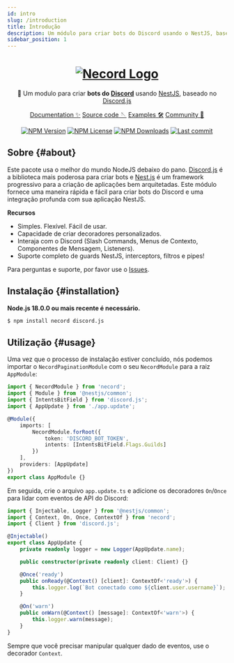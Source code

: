 ```yaml
---
id: intro
slug: /introduction
title: Introdução
description: Um módulo para criar bots do Discord usando o NestJS, baseado no Discord.js.
sidebar_position: 1
---
```


<div align="center">
	<h1>
		<a href="#"><img src="https://necord.org/img/logo.png" alt="Necord Logo" /></a>
	</h1>
	🤖 Um modulo para criar <b>bots do <a href="https://discord.com/">Discord</a></b> usando <a href="https://nestjs.com">NestJS</a>, baseado no
	<a href="https://discord.js.org/">Discord.js</a>

<p style={{ display: 'flex', justifyContent: 'center', gap: '1.5rem', flexWrap: 'wrap' }}>
	<a href="https://necord.org">Documentation ✨</a>
	<a href="https://github.com/necordjs/necord">Source code 🪡</a>
	<a href="https://github.com/necordjs/samples">Examples 🛠️</a>
	<a href="https://discord.gg/mcBYvMTnwP">Community 💬</a>
</p>
</div>

<p align="center">
	<a href='https://img.shields.io/npm/v/necord'><img src="https://img.shields.io/npm/v/necord" alt="NPM Version" /></a>
	<a href='https://img.shields.io/npm/l/necord'><img src="https://img.shields.io/npm/l/necord" alt="NPM License" /></a>
	<a href='https://img.shields.io/npm/dm/necord'><img src="https://img.shields.io/npm/dm/necord" alt="NPM Downloads" /></a>
	<a href='https://img.shields.io/github/last-commit/necordjs/necord'><img
		src="https://img.shields.io/github/last-commit/SocketSomeone/necord" alt="Last commit" /></a>
</p>

## Sobre {#about}

Este pacote usa o melhor do mundo NodeJS debaixo do pano. [Discord.js](https://github.com/discordjs/discord.js) é a biblioteca
mais poderosa para criar bots e [Nest.js](https://github.com/nestjs) é um framework progressivo para a criação de aplicações bem arquitetadas.
Este módulo fornece uma maneira rápida e fácil para criar bots do Discord e uma integração profunda com sua aplicação NestJS.

**Recursos**

- Simples. Flexível. Fácil de usar.
- Capacidade de criar decoradores personalizados.
- Interaja com o Discord (Slash Commands, Menus de Contexto, Componentes de Mensagem, Listeners).
- Suporte completo de guards NestJS, interceptors, filtros e pipes!

Para perguntas e suporte, por favor use
o [Issues](https://github.com/necordjs/necord/issues/new?assignees=&labels=question&template=question.yml).

## Instalação {#installation}

**Node.js 18.0.0 ou mais recente é necessário.**

```bash npm2yarn
$ npm install necord discord.js
```

## Utilização {#usage}

Uma vez que o processo de instalação estiver concluído, nós podemos importar o `NecordPaginationModule` com o seu `NecordModule` para a raiz `AppModule`:

```typescript title="src/app.module.ts"
import { NecordModule } from 'necord';
import { Module } from '@nestjs/common';
import { IntentsBitField } from 'discord.js';
import { AppUpdate } from './app.update';

@Module({
    imports: [
        NecordModule.forRoot({
            token: 'DISCORD_BOT_TOKEN',
            intents: [IntentsBitField.Flags.Guilds]
        })
    ],
    providers: [AppUpdate]
})
export class AppModule {}
```

Em seguida, crie o arquivo `app.update.ts` e adicione os decoradores `On`/`Once` para lidar com eventos de API do Discord:

```typescript title="src/app.update.ts"
import { Injectable, Logger } from '@nestjs/common';
import { Context, On, Once, ContextOf } from 'necord';
import { Client } from 'discord.js';

@Injectable()
export class AppUpdate {
    private readonly logger = new Logger(AppUpdate.name);

    public constructor(private readonly client: Client) {}

    @Once('ready')
    public onReady(@Context() [client]: ContextOf<'ready'>) {
        this.logger.log(`Bot conectado como ${client.user.username}`);
    }

    @On('warn')
    public onWarn(@Context() [message]: ContextOf<'warn'>) {
        this.logger.warn(message);
    }
}
```

Sempre que você precisar manipular qualquer dado de eventos, use o decorador `Context`.
